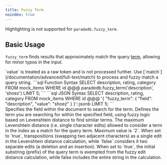 ```yaml
---
title: Fuzzy Term
noindex: true
---
```


<Note>Highlighting is not supported for `paradedb.fuzzy_term`.</Note>

## Basic Usage

`fuzzy_term` finds results that approximately match the query [term](/documentation/concepts/term),
allowing for minor typos in the input.

<Note>
  `value` is treated as a raw token and is not processed further. Use
  [`match`](/documentation/advanced/full-text/match) to process and fuzzy match
  a query string.
</Note>

<CodeGroup>
```sql Function Syntax
SELECT description, rating, category
FROM mock_items
WHERE id @@@ paradedb.fuzzy_term('description', 'shoez')
LIMIT 5;
```
```sql JSON Syntax
SELECT description, rating, category
FROM mock_items
WHERE id @@@
'{
    "fuzzy_term": {
        "field": "description",
        "value": "shoez"
    }
}'::jsonb
LIMIT 5;
```
</CodeGroup>

<div className="mt-8" />

<ParamField body="field" required>
  Specifies the field within the document to search for the term.
</ParamField>
<ParamField body="value" required>
  Defines the term you are searching for within the specified field, using fuzzy
  logic based on Levenshtein distance to find similar terms.
</ParamField>
<ParamField body="distance" default={2}>
  The maximum Levenshtein distance (i.e. single character edits) allowed to
  consider a term in the index as a match for the query term. Maximum value is
  `2`.
</ParamField>
<ParamField body="transposition_cost_one" default={true}>
  When set to `true`, transpositions (swapping two adjacent characters) as a
  single edit in the Levenshtein distance calculation, while `false` considers
  it two separate edits (a deletion and an insertion).
</ParamField>
<ParamField body="prefix" default={false}>
  When set to `true`, the initial substring (prefix) of the query term is
  exempted from the fuzzy edit distance calculation, while false includes the
  entire string in the calculation.
</ParamField>
